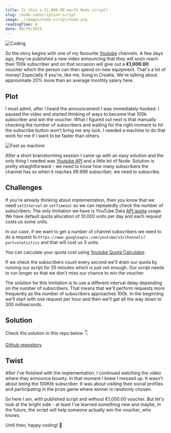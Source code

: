 ```yaml
---
title: Is this a €1,000.00 worth Node script?
slug: /node-subscription-script
image: ./images/node-script/node.png
readingTime: 4
date: 08/29/2019
---
```


<Intro
  title={props.pageContext.frontmatter.title}
  readingTime={props.pageContext.frontmatter.readingTime}
  date={props.pageContext.frontmatter.date}
/>

![Coding](./images/node-script/node.png)

So the story begins with one of my favourite [Youtube](https://www.youtube.com/user/viktorlantos) channels.
A few days ago, they've published a new video announcing that they will soon reach their 100k subscriber and on that occasion will give out a **€1,000.00** voucher which the person can then spend on new equipment.
That's a lot of money! Especially if you're, like me, living in Croatia.
We're talking about approximate 20% more than an average monthly salary here.

## Plot

I must admit, after I heard the announcement I was immediately hooked. I paused the video and started thinking of ways to become that 100k subscriber and win the voucher. What I figured out next is that manually checking the number of subscribers and waiting for the right moment to hit the subscribe button won't bring me any luck. I needed a machine to do that work for me if I want to be faster than others.

![Fast as machine](./images/node-script/fast-as-machine.gif)

After a short brainstorming session I came up with an easy solution and the only thing I needed was [Youtube API](https://developers.google.com/youtube/v3) and a little bit of Node. Solution is pretty straightforward - we need to know how many subscribers the channel has so when it reaches _99.999_ subscriber, we need to subscribe.

## Challenges

If you're already thinking about implementation, then you know that we need `setInterval` or `setTimeout` so we can repeatedly check the number of subscribers.
The only limitation we have is YouTube Data [API quota](https://developers.google.com/youtube/v3/getting-started#quota) usage.
We have default quota allocation of 10.000 units per day and each request costs us some units.

In our case, if we want to get a number of channel subscribers we need to do a request to `https://www.googleapis.com/youtube/v3/channels?part=statistics` and that will cost us 3 units.

You can calculate your quota cost using [Youtube Quota Calculator](https://developers.google.com/youtube/v3/determine_quota_cost).

If we check the subscribers count every second we'll drain our quota by running our script for 55 minutes which is just not enough.
Our script needs to run longer so that we don't miss our chance to win the voucher.

The solution for this limitation is to use a different interval delay depending on the number of subscribers. That means that we'll perform requests more frequently as the number of subscribers approaches 100k. In the beginning we'll start with one request per hour and then we'll get all the way down to 300 milliseconds.

## Solution

Check the solution in this repo below 👇

[Github repository](https://github.com/davinci2015/youtube-subscriber)

## Twist

After I've finished with the implementation, I continued watching the video where they announce bounty.
In that moment I knew I messed up.
It wasn't about being the 100Kth subscriber. It was about visiting their social profiles and participating in the prize game where winner is randomly chosen.

So here I am, with published script and without €1,000.00 voucher.
But let's look at the bright side - at least I've learned something new and maybe, in the future, the script will help someone actually win the voucher, who knows.

Until then, happy coding! 👋
